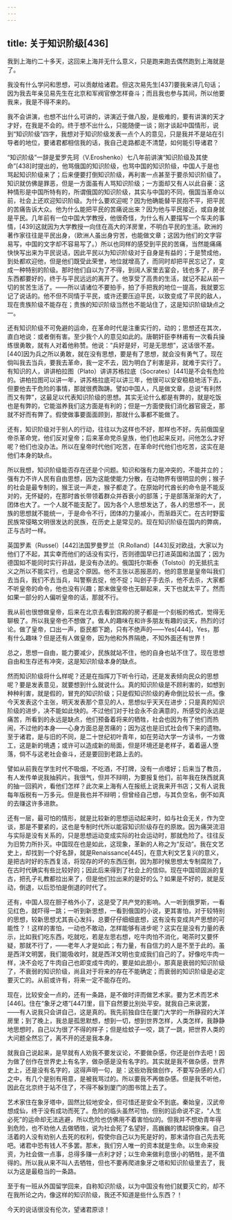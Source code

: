 ```yaml
---
---
---
```

title: 关于知识阶级[436]
---




我到上海约二十多天，这回来上海并无什么意义，只是跑来跑去偶然跑到上海就是了。

我没有什么学问和思想，可以贡献给诸君。但这次易先生[437]要我来讲几句话；因为我去年亲见易先生在北京和军阀官僚怎样奋斗；而且我也参与其间，所以他要我来，我是不得不来的。

我不会讲演，也想不出什么可讲的，讲演近于做八股，是极难的，要有讲演的天才才好，在我是不会的。终于想不出什么，只能随便一谈；刚才谈起中国情形，说到“知识阶级”四字，我想对于知识阶级发表一点个人的意见，只是我并不是站在引导者的地位，要诸君都相信我的话，我自己走路都走不清楚，如何能引导诸君？

“知识阶级”一辞是爱罗先珂（V.Eroshenko）七八年前讲演“知识阶级及其使命”[438]时提出的，他骂俄国的知识阶级，也骂中国的知识阶级，中国人于是也骂起知识阶级来了；后来便要打倒知识阶级，再利害一点甚至于要杀知识阶级了。知识就仿佛是罪恶，但是一方面虽有人骂知识阶级；一方面却又有人以此自豪：这种情形是中国所特有的，所谓俄国的知识阶级，其实与中国的不同，俄国当革命以前，社会上还欢迎知识阶级。为什么要欢迎呢？因为他确能替平民抱不平，把平民的苦痛告诉大众。他为什么能把平民的苦痛说出来？因为他与平民接近，或自身就是平民。几年前有一位中国大学教授，他很奇怪，为什么有人要描写一个车夫的事情，[439]这就因为大学教授一向住在高大的洋房里，不明白平民的生活。欧洲的著作家往往是平民出身，（欧洲人虽出身穷苦，也能做文章；这因为他们的文字容易写，中国的文字却不容易写了。）所以也同样的感受到平民的苦痛，当然能痛痛快快写出来为平民说话，因此平民以为知识阶级对于自身是有益的；于是赞成他，到处都欢迎他，但是他们既受此荣誉，地位就增高了，而同时却把平民忘记了，变成一种特别的阶级。那时他们自以为了不得，到阔人家里去宴会，钱也多了，房子东西都要好的，终于与平民远远的离开了。他享受了高贵的生活，就记不起从前一切的贫苦生活了。——所以请诸位不要拍手，拍了手把我的地位一提高，我就要忘记了说话的。他不但不同情于平民，或许还要压迫平民，以致变成了平民的敌人，现在贵族阶级不能存在；贵族的知识阶级当然也不能站住了，这是知识阶级缺点之一。

还有知识阶级不可免避的运命，在革命时代是注重实行的，动的；思想还在其次，直白地说：或者倒有害。至少我个人的意见如此的。唐朝奸臣李林甫有一次看兵操练很勇敢，就有人对着他称赞。他说：“兵好是好，可是无思想”，这话很不差。[440]因为兵之所以勇敢，就在没有思想，要是有了思想，就会没有勇气了。现在倘叫我去当兵，要我去革命，我一定不去，因为明白了利害是非，就难于实行了。有知识的人，讲讲柏拉图（Plato）讲讲苏格拉底（Socrates）[441]是不会有危险的。讲柏拉图可以讲一年，讲苏格拉底可以讲三年，他很可以安安稳稳地活下去，但要他去干危险的事情，那就很费踟踌。譬如中国人，凡是做文章，总说“有利然而又有弊”，这最足以代表知识阶级的思想。其实无论什么都是有弊的，就是吃饭也是有弊的，它能滋养我们这方面是有利的；但是一方面使我们消化器官疲乏，那就不好而有弊了。假使做事要面面顾到，那就什么事都不能做了。

还有，知识阶级对于别人的行动，往往以为这样也不好，那样也不好。先前俄国皇帝杀革命党，他们反对皇帝；后来革命党杀皇族，他们也起来反对。问他怎么才好呢？他们也没办法。所以在皇帝时代他们吃苦，在革命时代他们也吃苦，这实在是他们本身的缺点。

所以我想，知识阶级能否存在还是个问题。知识和强有力是冲突的，不能并立的；强有力不许人民有自由思想，因为这能使能力分散，在动物界有很明显的例；猴子的社会是最专制的，猴王说一声走，猴子都走了。在原始时代酋长的命令是不能反对的，无怀疑的，在那时酋长带领着群众并吞衰小的部落；于是部落渐渐的大了，团体也大了。一个人就不能支配了。因为各个人思想发达了，各人的思想不一，民族的思想就不能统一，于是命令不行，团体的力量减小，而渐趋灭亡。在古时野蛮民族常侵略文明很发达的民族，在历史上是常见的。现在知识阶级在国内的弊病，正与古时一样。

英国罗素（Russel）[442]法国罗曼罗兰（R.Rolland）[443]反对欧战，大家以为他们了不起，其实幸而他们的话没有实行，否则德国早已打进英国和法国了；因为德国如不能同时实行非战，是没有办法的。俄国托尔斯泰（Tolstoi）的无抵抗主义之所以不能实行，也是这个原因。他不主张以恶报恶的，他的意思是皇帝叫我们去当兵，我们不去当兵，叫警察去捉，他不捉；叫刽子手去杀，他不去杀，大家都不听皇帝的命令，他也没有兴趣；那末做皇帝也无聊起来，天下也就太平了。然而如果一部分的人偏听皇帝的话，那就不行。

我从前也很想做皇帝，后来在北京去看到宫殿的房子都是一个刻板的格式，觉得无聊极了。所以我皇帝也不想做了。做人的趣味在和许多朋友有趣的谈天，热烈的讨论。做了皇帝，口出一声，臣民都下跪，只有不绝声的——Yes[444]，Yes，那有什么趣味？但是还有人做皇帝，因为他和外界隔绝，不知外面还有世界！

总之，思想一自由，能力要减少，民族就站不住，他的自身也站不住了。现在思想自由和生存还有冲突，这是知识阶级本身的缺点。

然而知识阶级将什么样呢？还是在指挥刀下听令行动，还是发表倾向民众的思想呢？要是发表意见，就要想到什么就说什么。真的知识阶级是不顾利害的，如想到种种利害，就是假的，冒充的知识阶级；只是假知识阶级的寿命倒比较长一点。像今天发表这个主张，明天发表那个意见的人，思想似乎天天在进步；只是真的知识阶级的进步，决不能如此快的。不过他们对于社会永不会满意的，所感受的永远是痛苦，所看到的永远是缺点，他们预备着将来的牺牲，社会也因为有了他们而热闹，不过他的本身——心身方面总是苦痛的；因为这也是旧式社会传下来的遗物。至于诸君，是与旧的不同，是二十世纪初叶青年，如在劳动大学一方读书，一方做工，这是新的境遇；或许可以造成新的局面，但是环境还是老样子，着着逼人堕落，倘不与这老社会奋斗，还是要回到老路上去的。

譬如从前我在学生时代不吸烟，不吃酒，不打牌，没有一点嗜好；后来当了教员，有人发传单说我抽鸦片。我很气，但并不辩明，为要报复他们，前年我在陕西就真的抽一回鸦片，看他们怎样？此次来上海有人在报纸上说我来开书店；又有人说我每年版税有一万多元。但是我也并不辩明；但曾经自己想，与其负空名，倒不如真的去赚这许多进款。

还有一层，最可怕的情形，就是比较新的思想运动起来时，如与社会无关，作为空谈，那是不要紧的，这也是专制时代所以能容知识阶级存在的原故。因为痛哭流泪与实际是没有关系的，只是思想运动变成实际的社会运动时，那就危险了。往往反为旧势力所扑灭。中国现在也是如此，这现象，革新的人称之为“反动”。我在文艺史上，却找到一个好名辞，就是Renaissance[445]，在意大利文艺复兴的意义，是把古时好的东西复活，将现存的坏的东西压倒，因为那时候思想太专制腐败了，在古时代确实有些比较好的；因此后来得到了社会上的信仰。现在中国顽固派的复古，把孔子礼教都拉出来了，但是他们拉出来的是好的么？如果是不好的，就是反动，倒退，以后恐怕是倒退的时代了。

还有，中国人现在胆子格外小了，这是受了共产党的影响。人一听到俄罗斯，一看见红色，就吓得一跳；一听到新思想，一看到俄国的小说，更其害怕，对于较特别的思想，较新思想尤其丧心发抖，总要仔仔细细底想，这有没有变成共产思想的可能性？！这样的害怕，一动也不敢动，怎样能够有进步呢？这实在是没有力量的表示，比如我们吃东西，吃就吃，若是左思右想，吃牛肉怕不消化，喝茶时又要怀疑，那就不行了，——老年人才是如此；有力量，有自信力的人是不至于此的。虽是西洋文明罢，我们能吸收时，就是西洋文明也变成我们自己的了。好像吃牛肉一样，决不会吃了牛肉自己也即变成牛肉的，要是如此胆小，那真是衰弱的知识阶级了，不衰弱的知识阶级，尚且对于将来的存在不能确定；而衰弱的知识阶级是必定要灭亡的。从前或许有，将来一定不能存在的。

现在，比较安全一点的，还有一条路，是不做时评而做艺术家。要为艺术而艺术[446]。住在“象牙之塔”[447]里，目下自然要比别处平安。就我自己来说罢，——有人说我只会讲自己，这是真的。我先前独自住在厦门大学的一所静寂的大洋房里；到了晚上，我总是孤思默想，想到一切，想到世界怎样，人类怎样，我静静地思想时，自己以为很了不得的样子；但是给蚊子一咬，跳了一跳，把世界人类的大问题全然忘了，离不开的还是我本身。

就我自己说起来，是早就有人劝我不要发议论，不要做杂感，你还是创作去吧！因为做了创作在世界史上有名字，做杂感是没有名字的。其实就是我不做杂感，世界史上，还是没有名字的，这得声明一句，是：这些劝我做创作，不要写杂感的人们之中，有几个是别有用意，是被我骂过的。所以要我不再做杂感。但是我不听他，因此在北京终于站不住了，不得不躲到厦门的图书馆上去了。

艺术家住在象牙塔中，固然比较地安全，但可惜还是安全不到底。秦始皇，汉武帝想成仙，终于没有成功而死了。危险的临头虽然可怕，但别的运命说不定，“人生必死”的运命却无法逃避，所以危险也仿佛用不着害怕似的。但我并不想劝青年得到危险，也不劝他人去做牺牲，说为社会死了名望好，高巍巍的镌起铜像来。自己活着的人没有劝别人去死的权利，假使你自己以为死是好的，那末请你自己先去死吧。诸君中恐有钱人不多罢。那末，我们穷人唯一的资本就是生命。以生命来投资，为社会做一点事，总得多赚一点利才好；以生命来做利息很小的牺牲，是不值得的。所以我从来不叫人去牺牲，但也不要再爬进象牙之塔和知识阶级里去了，我以为这是最稳当的一条路。

至于有一班从外国留学回来，自称知识阶级，以为中国没有他们就要灭亡的，却不在我所论之内，像这样的知识阶级，我还不知道是些什么东西？！

今天的说话很没有伦次，望诸君原谅！